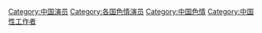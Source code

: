 [[Category:中国演员|Category:中国演员]]
[[Category:各国色情演员|Category:各国色情演员]]
[[Category:中国色情|Category:中国色情]]
[[Category:中国性工作者|Category:中国性工作者]]